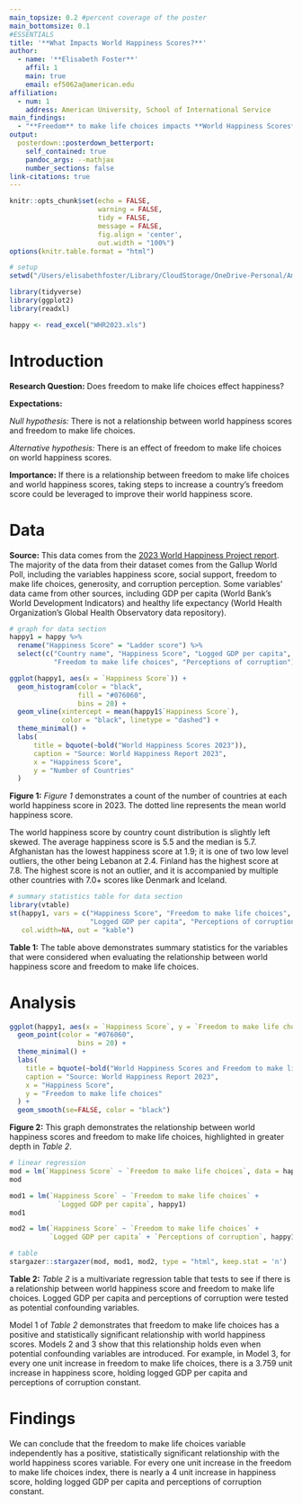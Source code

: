 ```yaml
---
main_topsize: 0.2 #percent coverage of the poster
main_bottomsize: 0.1
#ESSENTIALS
title: '**What Impacts World Happiness Scores?**'
author:
  - name: '**Elisabeth Foster**'
    affil: 1
    main: true
    email: ef5062a@american.edu
affiliation:
  - num: 1
    address: American University, School of International Service
main_findings:
  - "**Freedom** to make life choices impacts **World Happiness Scores**."
output: 
  posterdown::posterdown_betterport:
    self_contained: true
    pandoc_args: --mathjax
    number_sections: false
link-citations: true
---
```


```r
knitr::opts_chunk$set(echo = FALSE,
                      warning = FALSE,
                      tidy = FALSE,
                      message = FALSE,
                      fig.align = 'center',
                      out.width = "100%")
options(knitr.table.format = "html") 

# setup 
setwd("/Users/elisabethfoster/Library/CloudStorage/OneDrive-Personal/American University Graduate School/Spring 2023/Data Analytics/R Work/Poster")

library(tidyverse)
library(ggplot2)
library(readxl)

happy <- read_excel("WHR2023.xls")


```

# Introduction
**Research Question:** Does freedom to make life choices effect happiness?  

**Expectations:** 

*Null hypothesis:* There is not a relationship between world happiness scores and freedom to make life choices. 

*Alternative hypothesis:* There is an effect of freedom to make life choices on world happiness scores. 

**Importance:** If there is a relationship between freedom to make life choices and world happiness scores, taking steps to increase a country's freedom score could be leveraged to improve their world happiness score. 


# Data

**Source:** This data comes from the [2023 World Happiness Project report](https://happiness-report.s3.amazonaws.com/2023/WHR+23_Statistical_Appendix.pdf). The majority of the data from their dataset comes from the Gallup World Poll, including the variables happiness score, social support, freedom to make life choices, generosity, and corruption perception. Some variables’ data came from other sources, including GDP per capita (World Bank’s World Development Indicators) and healthy life expectancy (World Health Organization’s Global Health Observatory data repository). 


```r
# graph for data section
happy1 = happy %>%
  rename("Happiness Score" = "Ladder score") %>%
  select(c("Country name", "Happiness Score", "Logged GDP per capita",
           "Freedom to make life choices", "Perceptions of corruption"))

ggplot(happy1, aes(x = `Happiness Score`)) +
  geom_histogram(color = "black",
                 fill = "#076060",
                 bins = 20) + 
  geom_vline(xintercept = mean(happy1$`Happiness Score`), 
             color = "black", linetype = "dashed") +
  theme_minimal() + 
  labs(
      title = bquote(~bold("World Happiness Scores 2023")),
      caption = "Source: World Happiness Report 2023",
      x = "Happiness Score",
      y = "Number of Countries"
  )
```
**Figure 1:** *Figure 1* demonstrates a count of the number of countries at each world happiness score in 2023. The dotted line represents the mean world happiness score. 

The world happiness score by country count distribution is slightly left skewed. The average happiness score is 5.5 and the median is 5.7. Afghanistan has the lowest happiness score at 1.9; it is one of two low level outliers, the other being Lebanon at 2.4. Finland has the highest score at 7.8. The highest score is not an outlier, and it is accompanied by multiple other countries with 7.0+ scores like Denmark and Iceland. 


```r
# summary statistics table for data section 
library(vtable)
st(happy1, vars = c("Happiness Score", "Freedom to make life choices",
                    "Logged GDP per capita", "Perceptions of corruption"),
   col.width=NA, out = "kable")

```
**Table 1:** The table above demonstrates summary statistics for the variables that were considered when evaluating the relationship between world happiness score and freedom to make life choices. 


# Analysis
```r
ggplot(happy1, aes(x = `Happiness Score`, y = `Freedom to make life choices`)) +
  geom_point(color = "#076060",
                 bins = 20) + 
  theme_minimal() + 
  labs(
    title = bquote(~bold("World Happiness Scores and Freedom to make life choices")),
    caption = "Source: World Happiness Report 2023",
    x = "Happiness Score",
    y = "Freedom to make life choices"
  ) +
  geom_smooth(se=FALSE, color = "black")

```
**Figure 2:** This graph demonstrates the relationship between world happiness scores and freedom to make life choices, highlighted in greater depth in *Table 2*.


```r
# linear regression 
mod = lm(`Happiness Score` ~ `Freedom to make life choices`, data = happy1)
mod

mod1 = lm(`Happiness Score` ~ `Freedom to make life choices` + 
            `Logged GDP per capita`, happy1)
mod1

mod2 = lm(`Happiness Score` ~ `Freedom to make life choices` +
          `Logged GDP per capita` + `Perceptions of corruption`, happy1)
```

```r
# table
stargazer::stargazer(mod, mod1, mod2, type = "html", keep.stat = 'n')

```
**Table 2:** *Table 2* is a multivariate regression table that tests to see if there is a relationship between world happiness score and freedom to make life choices. Logged GDP per capita and perceptions of corruption were tested as potential confounding variables. 

Model 1 of *Table 2* demonstrates that freedom to make life choices has a positive and statistically significant relationship with world happiness scores. Models 2 and 3 show that this relationship holds even when potential confounding variables are introduced. For example, in Model 3, for every one unit increase in freedom to make life choices, there is a 3.759 unit increase in happiness score, holding logged GDP per capita and perceptions of corruption constant. 


# Findings
We can conclude that the freedom to make life choices variable independently has a positive, statistically significant relationship with the world happiness scores variable. For every one unit increase in the freedom to make life choices index, there is nearly a 4 unit increase in happiness score, holding logged GDP per capita and perceptions of corruption constant. 





